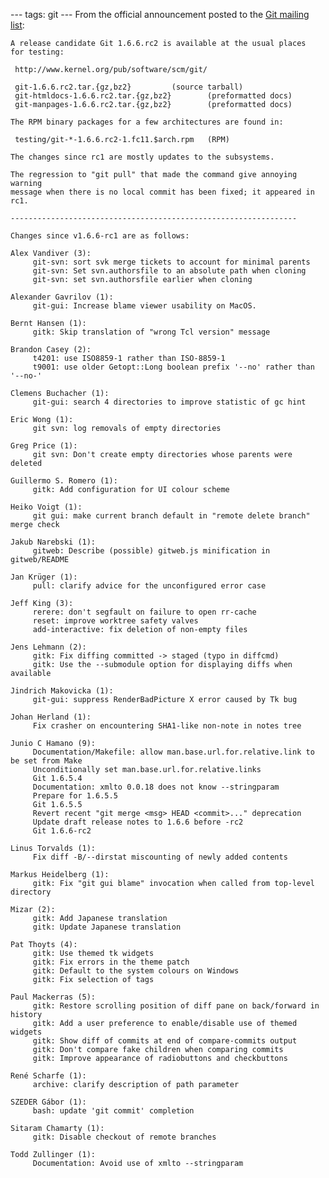 ---
tags: git
---
From the official announcement posted to the [[Git mailing list]]:

<pre>A release candidate Git 1.6.6.rc2 is available at the usual places
for testing:

 http://www.kernel.org/pub/software/scm/git/

 git-1.6.6.rc2.tar.{gz,bz2}			(source tarball)
 git-htmldocs-1.6.6.rc2.tar.{gz,bz2}		(preformatted docs)
 git-manpages-1.6.6.rc2.tar.{gz,bz2}		(preformatted docs)

The RPM binary packages for a few architectures are found in:

 testing/git-*-1.6.6.rc2-1.fc11.$arch.rpm	(RPM)

The changes since rc1 are mostly updates to the subsystems.

The regression to "git pull" that made the command give annoying warning
message when there is no local commit has been fixed; it appeared in rc1.

----------------------------------------------------------------

Changes since v1.6.6-rc1 are as follows:

Alex Vandiver (3):
     git-svn: sort svk merge tickets to account for minimal parents
     git-svn: Set svn.authorsfile to an absolute path when cloning
     git-svn: set svn.authorsfile earlier when cloning

Alexander Gavrilov (1):
     git-gui: Increase blame viewer usability on MacOS.

Bernt Hansen (1):
     gitk: Skip translation of "wrong Tcl version" message

Brandon Casey (2):
     t4201: use ISO8859-1 rather than ISO-8859-1
     t9001: use older Getopt::Long boolean prefix '--no' rather than '--no-'

Clemens Buchacher (1):
     git-gui: search 4 directories to improve statistic of gc hint

Eric Wong (1):
     git svn: log removals of empty directories

Greg Price (1):
     git svn: Don't create empty directories whose parents were deleted

Guillermo S. Romero (1):
     gitk: Add configuration for UI colour scheme

Heiko Voigt (1):
     git gui: make current branch default in "remote delete branch" merge check

Jakub Narebski (1):
     gitweb: Describe (possible) gitweb.js minification in gitweb/README

Jan Krüger (1):
     pull: clarify advice for the unconfigured error case

Jeff King (3):
     rerere: don't segfault on failure to open rr-cache
     reset: improve worktree safety valves
     add-interactive: fix deletion of non-empty files

Jens Lehmann (2):
     gitk: Fix diffing committed -> staged (typo in diffcmd)
     gitk: Use the --submodule option for displaying diffs when available

Jindrich Makovicka (1):
     git-gui: suppress RenderBadPicture X error caused by Tk bug

Johan Herland (1):
     Fix crasher on encountering SHA1-like non-note in notes tree

Junio C Hamano (9):
     Documentation/Makefile: allow man.base.url.for.relative.link to be set from Make
     Unconditionally set man.base.url.for.relative.links
     Git 1.6.5.4
     Documentation: xmlto 0.0.18 does not know --stringparam
     Prepare for 1.6.5.5
     Git 1.6.5.5
     Revert recent "git merge <msg> HEAD <commit>..." deprecation
     Update draft release notes to 1.6.6 before -rc2
     Git 1.6.6-rc2

Linus Torvalds (1):
     Fix diff -B/--dirstat miscounting of newly added contents

Markus Heidelberg (1):
     gitk: Fix "git gui blame" invocation when called from top-level directory

Mizar (2):
     gitk: Add Japanese translation
     gitk: Update Japanese translation

Pat Thoyts (4):
     gitk: Use themed tk widgets
     gitk: Fix errors in the theme patch
     gitk: Default to the system colours on Windows
     gitk: Fix selection of tags

Paul Mackerras (5):
     gitk: Restore scrolling position of diff pane on back/forward in history
     gitk: Add a user preference to enable/disable use of themed widgets
     gitk: Show diff of commits at end of compare-commits output
     gitk: Don't compare fake children when comparing commits
     gitk: Improve appearance of radiobuttons and checkbuttons

René Scharfe (1):
     archive: clarify description of path parameter

SZEDER Gábor (1):
     bash: update 'git commit' completion

Sitaram Chamarty (1):
     gitk: Disable checkout of remote branches

Todd Zullinger (1):
     Documentation: Avoid use of xmlto --stringparam</pre>
